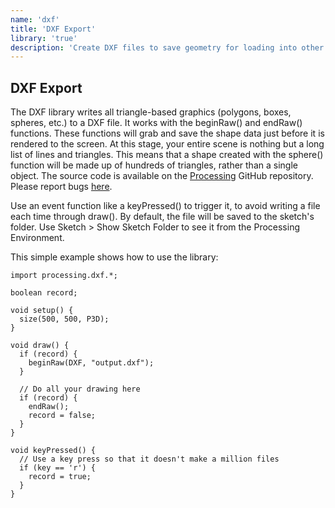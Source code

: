 ```yaml
---
name: 'dxf'
title: 'DXF Export'
library: 'true'
description: 'Create DXF files to save geometry for loading into other programs. It works with triangle-based graphics including polygons, boxes, and spheres.'
---
```


## DXF Export

The DXF library writes all triangle-based graphics (polygons, boxes, spheres, etc.) to a DXF file. It works with the beginRaw() and endRaw() functions. These functions will grab and save the shape data just before it is rendered to the screen. At this stage, your entire scene is nothing but a long list of lines and triangles. This means that a shape created with the sphere() function will be made up of hundreds of triangles, rather than a single object. The source code is available on the [Processing](https://github.com/processing/processing/tree/master/java/libraries/dxf) GitHub repository. Please report bugs [here](https://github.com/processing/processing/issues).

Use an event function like a keyPressed() to trigger it, to avoid writing a file each time through draw(). By default, the file will be saved to the sketch's folder. Use Sketch > Show Sketch Folder to see it from the Processing Environment.

This simple example shows how to use the library:

```
import processing.dxf.*;

boolean record;

void setup() {
  size(500, 500, P3D);
}

void draw() {
  if (record) {
    beginRaw(DXF, "output.dxf");
  }

  // Do all your drawing here
  if (record) {
    endRaw();
    record = false;
  }
}

void keyPressed() {
  // Use a key press so that it doesn't make a million files
  if (key == 'r') {
  	record = true;
  }
}
```
